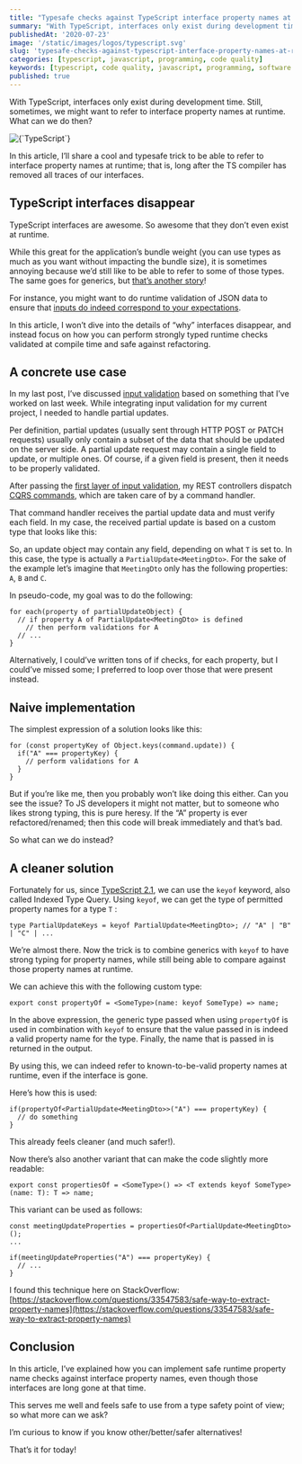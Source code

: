 ```yaml
---
title: "Typesafe checks against TypeScript interface property names at runtime"
summary: "With TypeScript, interfaces only exist during development time. Still, sometimes, we might want to refer to interface property names at runtime. Here's a good solution!"
publishedAt: '2020-07-23'
image: '/static/images/logos/typescript.svg'
slug: 'typesafe-checks-against-typescript-interface-property-names-at-runtime'
categories: [typescript, javascript, programming, code quality]
keywords: [typescript, code quality, javascript, programming, software development, programming, coding]
published: true
---
```


With TypeScript, interfaces only exist during development time. Still, sometimes, we might want to refer to interface property names at runtime. What can we do then?

<BlogPostCenteredContent>
  <Image
    alt={`TypeScript`}
    src={`/static/images/logos/typescript.svg`}
    width={400}
    height={400}
    priority
  />
</BlogPostCenteredContent>

In this article, I’ll share a cool and typesafe trick to be able to refer to interface property names at runtime; that is, long after the TS compiler has removed all traces of our interfaces.

## TypeScript interfaces disappear

TypeScript interfaces are awesome. So awesome that they don’t even exist at runtime.

While this great for the application’s bundle weight (you can use types as much as you want without impacting the bundle size), it is sometimes annoying because we’d still like to be able to refer to some of those types. The same goes for generics, but [that’s another story](https://medium.com/javascript-in-plain-english/typescript-non-goals-43f47c1ecd84)!

For instance, you might want to do runtime validation of JSON data to ensure that [inputs do indeed correspond to your expectations](https://medium.com/@dSebastien/input-validation-with-nestjs-7184ba81af7e).

In this article, I won’t dive into the details of “why” interfaces disappear, and instead focus on how you can perform strongly typed runtime checks validated at compile time and safe against refactoring.

## A concrete use case

In my last post, I’ve discussed [input validation](https://medium.com/@dSebastien/input-validation-with-nestjs-7184ba81af7e) based on something that I’ve worked on last week. While integrating input validation for my current project, I needed to handle partial updates.

Per definition, partial updates (usually sent through HTTP POST or PATCH requests) usually only contain a subset of the data that should be updated on the server side. A partial update request may contain a single field to update, or multiple ones. Of course, if a given field is present, then it needs to be properly validated.

After passing the [first layer of input validation](https://medium.com/@dSebastien/input-validation-with-nestjs-7184ba81af7e), my REST controllers dispatch [CQRS commands](https://docs.nestjs.com/recipes/cqrs), which are taken care of by a command handler.

That command handler receives the partial update data and must verify each field. In my case, the received partial update is based on a custom type that looks like this:

<Gist gistLink="dsebastien/6f24f712bd0d72ccdb331fa0121dc2fc" />

So, an update object may contain any field, depending on what `T` is set to. In this case, the type is actually a `PartialUpdate<MeetingDto>`. For the sake of the example let’s imagine that `MeetingDto` only has the following properties: `A`, `B` and `C`.

In pseudo-code, my goal was to do the following:

```
for each(property of partialUpdateObject) {
  // if property A of PartialUpdate<MeetingDto> is defined
    // then perform validations for A
  // ...
}
```

Alternatively, I could’ve written tons of if checks, for each property, but I could’ve missed some; I preferred to loop over those that were present instead.

## Naive implementation

The simplest expression of a solution looks like this:

```
for (const propertyKey of Object.keys(command.update)) {
  if("A" === propertyKey) {
    // perform validations for A
  }
}
```

But if you’re like me, then you probably won’t like doing this either. Can you see the issue? To JS developers it might not matter, but to someone who likes strong typing, this is pure heresy. If the “A” property is ever refactored/renamed; then this code will break immediately and that’s bad.

So what can we do instead?

## A cleaner solution

Fortunately for us, since [TypeScript 2.1](https://www.typescriptlang.org/docs/handbook/release-notes/typescript-2-1.html), we can use the `keyof` keyword, also called Indexed Type Query. Using `keyof`, we can get the type of permitted property names for a type `T` :

```
type PartialUpdateKeys = keyof PartialUpdate<MeetingDto>; // "A" | "B" | "C" | ...
```

We’re almost there. Now the trick is to combine generics with `keyof` to have strong typing for property names, while still being able to compare against those property names at runtime.

We can achieve this with the following custom type:

```
export const propertyOf = <SomeType>(name: keyof SomeType) => name;
```

In the above expression, the generic type passed when using `propertyOf` is used in combination with `keyof` to ensure that the value passed in is indeed a valid property name for the type. Finally, the name that is passed in is returned in the output.

By using this, we can indeed refer to known-to-be-valid property names at runtime, even if the interface is gone.

Here’s how this is used:

```
if(propertyOf<PartialUpdate<MeetingDto>>("A") === propertyKey) {
  // do something
}
```

This already feels cleaner (and much safer!).

Now there’s also another variant that can make the code slightly more readable:

```
export const propertiesOf = <SomeType>() => <T extends keyof SomeType>(name: T): T => name;
```

This variant can be used as follows:

```
const meetingUpdateProperties = propertiesOf<PartialUpdate<MeetingDto>();
...

if(meetingUpdateProperties("A") === propertyKey) {
  // ...
}
```

I found this technique here on StackOverflow: [https://stackoverflow.com/questions/33547583/safe-way-to-extract-property-names](https://stackoverflow.com/questions/33547583/safe-way-to-extract-property-names)

## Conclusion

In this article, I’ve explained how you can implement safe runtime property name checks against interface property names, even though those interfaces are long gone at that time.

This serves me well and feels safe to use from a type safety point of view; so what more can we ask?

I’m curious to know if you know other/better/safer alternatives!

That’s it for today!

<BlogPostSignature />
